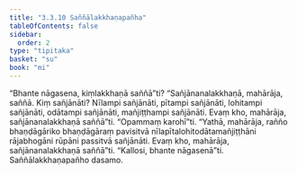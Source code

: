 ```yaml
---
title: "3.3.10 Saññālakkhaṇapañha"
tableOfContents: false
sidebar:
  order: 2
type: "tipitaka"
basket: "su"
book: "mi"
---
```



<DynamicBreadcrumb />

<Division number="58" book="mi" bookNo="28">

<Paragraph number="292" book="mi">
“Bhante nāgasena, kiṃlakkhaṇā saññā”ti? “Sañjānanalakkhaṇā, mahārāja, saññā. Kiṃ sañjānāti? Nīlampi sañjānāti, pītampi sañjānāti, lohitampi sañjānāti, odātampi sañjānāti, mañjiṭṭhampi sañjānāti. Evaṃ kho, mahārāja, sañjānanalakkhaṇā saññā”ti.
</Paragraph>

<Paragraph number="293" book="mi">
“Opammaṃ karohī”ti. “Yathā, mahārāja, rañño bhaṇḍāgāriko bhaṇḍāgāraṃ pavisitvā nīlapītalohitodātamañjiṭṭhāni rājabhogāni rūpāni passitvā sañjānāti. Evaṃ kho, mahārāja, sañjānanalakkhaṇā saññā”ti.
</Paragraph>

<Paragraph number="294" book="mi">
“Kallosi, bhante nāgasenā”ti.

</Paragraph>
</Division>

<Paragraph number="295" type="center" book="mi">
Saññālakkhaṇapañho dasamo.
</Paragraph>
